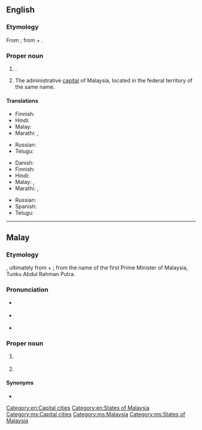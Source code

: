 ==English==
{{wikipedia}}

===Etymology===
From {{etyl|ms|en}} {{m|ms|Putrajaya}}; from {{etyl|sa|en}} {{m|sa|पुत्र}} + {{m|sa|जय|tr=jayá}}.

===Proper noun===
{{en-proper noun}}

# {{place|en|federal territory|in western|c/Malaysia}}.
# The administrative [[capital]] of Malaysia, located in the federal territory of the same name.

====Translations====
{{trans-top|federal territory in Malaysia}}
* Finnish: {{t|fi|Putrajaya}}
* Hindi: {{t|hi|पुत्रजया|tr=putrajayā}}
* Malay: {{t|ms|Putrajaya}}
* Marathi: {{t|mr|पुत्रजय|tr=putrajaya|sc=Deva}}, {{t|mr|पुतरजाय|tr=putarajāya|sc=Deva}}
{{trans-mid}}
* Russian: {{t|ru|Путраджа́я|f}}
* Telugu: {{t|te|పుత్రజయ}}
{{trans-bottom}}

{{trans-top|administrative capital of Malaysia}}
* Danish: {{t|da|Putrajaya}}
* Finnish: {{t|fi|Putrajaya}}
* Hindi: {{t|hi|पुत्रजया|tr=putrajayā}}
* Malay: {{t|ms|Putrajaya}}, {{t|ms|Prang Besar}}
* Marathi: {{t|mr|पुत्रजय|tr=putrajaya|sc=Deva}}, {{t|mr|पुतरजाय|tr=putarajāya|sc=Deva}}
{{trans-mid}}
* Russian: {{t|ru|Путраджа́я|f}}
* Spanish: {{t|es|Putrajaya}}
* Telugu: {{t|te|పుత్రజయ}}
{{trans-bottom}}

[[Category:en:Capital cities]]
[[Category:en:States of Malaysia]]

----

==Malay==
{{wikipedia|lang=ms}}

===Etymology===
{{compound|ms|putra|gloss1=prince|jaya|gloss2=success}}, ultimately from {{etyl|sa|ms}} {{m|sa|पुत्र}} + {{m|sa|जय|tr=jayá}}; from the name of the first Prime Minister of Malaysia, Tunku Abdul Rahman Putra.

===Pronunciation===
* {{a|Johor-Selangor}} {{IPA|ms|/putərəd͡ʒajə/}}
* {{a|Riau-Lingga}} {{IPA|ms|/putərad͡ʒaja/}}
* {{rhymes|ms|ajə|jə|ə}}

===Proper noun===
{{head|ms|proper noun|head=[[putra|Putra]][[jaya]]}}

# {{l|en|Putrajaya}} {{qualifier|federal territory in Malaysia}}
# {{l|en|Putrajaya}} {{qualifier|capital of Malaysia}}

====Synonyms====
* {{l|ms|Prang Besar}}

[[Category:ms:Capital cities]]
[[Category:ms:Malaysia]]
[[Category:ms:States of Malaysia]]